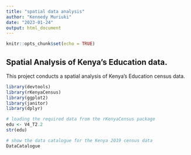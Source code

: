 ```yaml
---
title: "spatial data analysis"
author: "Kennedy Muriuki"
date: "2023-01-24"
output: html_document
---
```


```r
knitr::opts_chunk$set(echo = TRUE)
```

## Spatial Analysis of Kenya's Education data.

This project conducts a spatial analysis of Kenya's Education census data. 

```r
library(devtools)
library(rKenyaCensus)
library(ggplot2)
library(janitor)
library(dplyr)
```
```r
# loading the required data from the rKenyaCensus package
edu <- V4_T2.2
str(edu)

```
```r
# show the data catalogue for the Kenya 2019 census data
DataCatalogue
```

